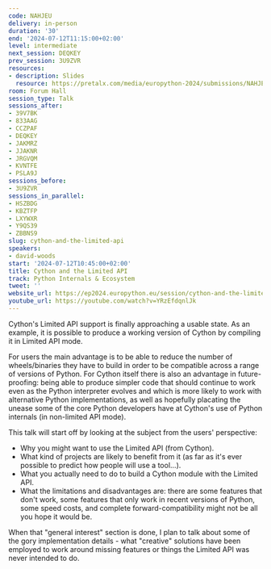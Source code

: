 ```yaml
---
code: NAHJEU
delivery: in-person
duration: '30'
end: '2024-07-12T11:15:00+02:00'
level: intermediate
next_session: DEQKEY
prev_session: 3U9ZVR
resources:
- description: Slides
  resource: https://pretalx.com/media/europython-2024/submissions/NAHJEU/resources/Cython_Limited_API_LIuuPD2.pdf
room: Forum Hall
session_type: Talk
sessions_after:
- 39V7BK
- 833AAG
- CCZPAF
- DEQKEY
- JAKMRZ
- JJAKNR
- JRGVQM
- KVNTFE
- PSLA9J
sessions_before:
- 3U9ZVR
sessions_in_parallel:
- HSZBDG
- KBZTFP
- LXYWXR
- Y9QS39
- ZBBNS9
slug: cython-and-the-limited-api
speakers:
- david-woods
start: '2024-07-12T10:45:00+02:00'
title: Cython and the Limited API
track: Python Internals & Ecosystem
tweet: ''
website_url: https://ep2024.europython.eu/session/cython-and-the-limited-api
youtube_url: https://youtube.com/watch?v=YRzEfdqnlJk
---
```


Cython's Limited API support is finally approaching a usable state. As an example, it is possible to produce a working version of Cython by compiling it in Limited API mode.

For users the main advantage is to be able to reduce the number of wheels/binaries they have to build in order to be compatible across a range of versions of Python. For Cython itself there is also an advantage in future-proofing: being able to produce simpler code that should continue to work even as the Python interpreter evolves and which is more likely to work with alternative Python implementations, as well as hopefully placating the unease some of the core Python developers have at Cython's use of Python internals (in non-limited API mode).

This talk will start off by looking at the subject from the users' perspective:
* Why you might want to use the Limited API (from Cython).
* What kind of projects are likely to benefit from it (as far as it's ever possible to predict how people will use a tool...).
* What you actually need to do to build a Cython module with the Limited API.
* What the limitations and disadvantages are: there are some features that don't work, some features that only work in recent versions of Python, some speed costs, and complete forward-compatibility might not be all you hope it would be.

When that "general interest" section is done, I plan to talk about some of the gory implementation details - what "creative" solutions have been employed to work around missing features or things the Limited API was never intended to do.
